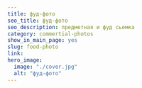 ---
title: фуд-фото
seo_title: фуд-фото
seo_description: предметная и фуд сьемка
category: commertial-photos
show_in_main_page: yes
slug: food-photo
link:
hero_image:
  image: "./cover.jpg"
  alt: "фуд-фото"
---
